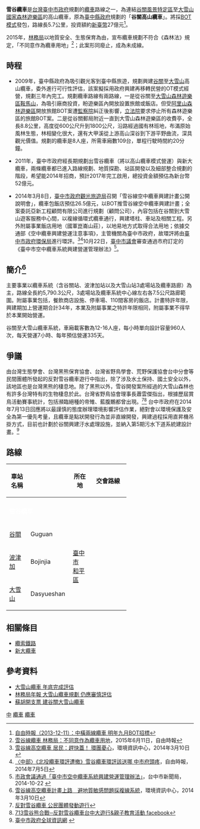 '''雪谷纜車'''是[[台灣|台灣]][[臺中市政府|臺中市政府]]規劃的[[纜車|纜車]]路線之一，為連結[[谷關風景特定區|谷關風景特定區]]至[[大雪山國家森林遊樂區|大雪山國家森林遊樂區]]的高山纜車，原為[[臺中縣政府|臺中縣政府]]規劃的「'''谷關高山纜車'''」。將採[[BOT模式|BOT模式]]發包，路線長5.7公里，投資額約[[新臺幣|新臺幣]]27億元<ref>[http://www.libertytimes.com.tw/2013/new/dec/11/today-center17.htm 自由時報（2013-12-11）：中橫兩線纜車 明年九月BOT招標]</ref>。

2015年，[[林務局|林務局]]以地質安全、生態保育為由，宣布纜車規劃不符合《森林法》規定，「不同意作為纜車用地」<ref>[http://news.ltn.com.tw/news/life/breakingnews/1345902 雪谷線纜車 林務局：不同意作為纜車用地]，2015年6月11日，自由時報</ref>；此案形同廢止，成為未成線。

== 時程 ==
*2009年，臺中縣政府為吸引觀光客到臺中縣旅遊，規劃興建[[谷關|谷關]]至[[大雪山_(台灣)|大雪山]]高山纜車，委外進行可行性評估，該案擬採用政府興建再移轉民營的OT模式經營，規劃三年內完工。規劃纜車路線有兩路線，一是從谷關至[[大雪山森林遊樂區|大雪山森林遊樂區]][[鞍馬山|鞍馬山]]，為吸引廠商投資，盼遊樂區內開放設置旅館或飯店。但受[[阿里山森林遊樂區|阿里山森林遊樂區]]開放旅館BOT案遭[[監察院|監察院]]糾正後影響，[[立法院|立法院]]要求停止所有森林遊樂區的旅館BOT案。二是從谷關郵局附近一直到大雪山森林遊樂區的收費亭，全長8.8公里，高度從600公尺升到1800公尺，沿路經過國有林班地，布滿原始風林生態，林相變化很大，還有大甲溪從上游高山深谷到下游平野曲流，深具觀光價值。規劃的纜車是8人座，所需車廂數109台，單程行駛時間約20分鐘。

*2011年，臺中市政府經長期規劃出雪谷纜車（將以高山纜車模式營運）與新大纜車，兩條纜車都已進入路線規劃、地質探勘、站區開發以及細部整合規劃的階段，希望能2014年招商，預計2017年完工啟用，總投資金額預估為新台幣52億元。

*2014年3月8日，[[臺中市政府觀光旅遊局|臺中市政府觀光旅遊局]]召開「雪谷線空中纜車興建計畫公開說明會」，纜車包飯店預估26.5億元，以BOT推雪谷線空中纜車興建計畫；全案委託亞新工程顧問有限公司進行規劃（顧問公司），內容包括在谷關到大雪山遊客服務中心間，以複線循環式纜車通行，興建塔柱、車站及相關工程。另外附屬事業飯店用地（國軍崑崙山莊），以地易地方式取得合法用地；依據交通部《空中纜車興建營運注意事項》，主管機關為臺中市政府，故環評將由[[臺中市政府環保局|臺中市政府環保局]]進行環評。<ref>[http://e-info.org.tw/node/97915 雪谷線高空纜車 居民：趕快蓋！ 環團憂心]，環境資訊中心，2014年3月10日</ref><ref>[http://news.ltn.com.tw/news/local/paper/793332 〈中部〉《北投纜車環評遭撤》雪谷纜車環評該送哪 中市府頭疼]，自由時報，2014年7月5日</ref>10月22日，[[臺中市議會|臺中市議會]]審查通過市府訂定的《臺中市空中纜車系統興建營運管理辦法》<ref>[http://www.taichung.gov.tw/ct.asp?xItem=1267477&ctNode=712&mp=100010 市政會議通過「臺中市空中纜車系統興建營運管理辦法」]，台中市新聞局，2014-10-22 {{webarchive|url=https://web.archive.org/web/20150924113207/http://www.taichung.gov.tw/ct.asp?xItem=1267477&ctNode=712&mp=100010 |date=2015-09-24 }}</ref>。

== 簡介<ref>[http://e-info.org.tw/node/97917 雪谷線高空纜車計畫上路　避地質敏感問題採複線系統]，環境資訊中心，2014年3月10日</ref> ==
主要事業以纜車系統（含谷關站、波津加站以及大雪山站3處場站及纜車路廊）為主，路線全長約5,790.3公尺，3處場站及纜車系統中心線左右各7.5公尺路廊範圍。附屬事業包括，餐飲商店設施、停車場、110間客房的飯店。計畫特許年限，興建期加上營運期合計34年，本業及附屬事業之特許年限相同，附屬事業不得早於本業開始營運。

谷關至大雪山纜車系統，車廂載客數為12-16人座，每小時單向設計容量960人次，每天營運7小時、每年預估營運335天。

== 爭議 ==
由台灣生態學會、台灣黑熊保育協會、台灣省野鳥學會、荒野保護協會台中分會等民間團體所發起的反對雪谷纜車遊行中指出，除了涉及水土保持、國土安全以外，該地區也是台灣黑熊的棲息地。除了黑熊以外，雪谷開發案所經過的大雪山森林也有許多台灣特有的生物棲息於此。台灣省野鳥協會理事長蕭雲傑指出，根據歷屆賞鳥活動賽事統計，包括瀕臨絕種的帝雉、藍腹鷳都曾出現。<ref>[https://www.sow.org.tw/info/news/20140709/2952 反對雪谷纜車 公民團體發動遊行]</ref><ref>[http://www.facebook.com/events/772323109487022/ 713雪谷熊合戰─反對雪谷纜車台中大遊行&親子教育活動 facebook]</ref>
台中市政府在2014年7月13日回應將以最謹慎的態度辦理環境影響評估作業，絕對會以環境保護及安全為第一優先考量，且纜車是點狀開發行為並非直線開發，興建過程採用直昇機吊掛方式，目前也計劃於谷關興建汙水處理設施，並納入第5期污水下道系統建設計畫。<ref>[http://www.taichung.gov.tw/ 臺中市政府全球資訊網] {{webarchive|url=https://web.archive.org/web/20120917141458/http://www.taichung.gov.tw/ |date=2012-09-17 }} </ref>

== 路線 ==
{| align=center border=1 cellspacing=0 width=70% class="wikitable" style="margin-left:auto; margin-right:auto;"
!width=17% |車站名稱
!width=29% |{{Lang|en|Station Name}}
!width=16% |所在地
!width=29% |交會路線
|-align=center 
|-align=center bgcolor=blue
| colspan = 4 |<font color=white>'''雪谷纜車'''</font>
|-align=center
|[[谷關站|谷關]]
|Guguan
|rowspan=3 |[[臺中市|臺中市]]<br>[[和平區_(臺中市)|和平區]]
|align=left|
|-align=center
|[[波津加站|波津加]]
|Bojinjia
|
|-align=center
|[[大雪山站|大雪山]]
|Dasyueshan
|
|}

== 相關條目 ==
*[[纜索鐵路|纜索鐵路]]
*[[新大纜車|新大纜車]]
 
== 參考資料 ==
<references/>
* [http://tw.nextmedia.com/applenews/article/art_id/31567278/IssueID/20090422 大雪山纜車 年底完成評估]{{Dead link}}
* [http://luodong.forest.gov.tw/ct.asp?xItem=45910&ctNode=763&mp=1 林務局年報 大雪山纜車規劃 仍應審慎評估]{{Dead link}}
* [http://mag.udn.com/mag/e2010/storypage.jsp?f_ART_ID=265666 蘇胡開支票 建谷關大雪山纜車]{{Dead link}}

{{台灣鐵路運輸}}


[[Category:台灣纜車|中]]
[[Category:台灣鐵路未成線|纜車]]
[[Category:臺中市交通史|纜車]]